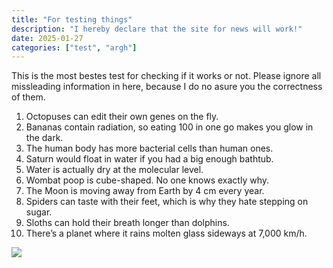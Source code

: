 ```yaml
---
title: "For testing things"
description: "I hereby declare that the site for news will work!"
date: 2025-01-27
categories: ["test", "argh"]
---
```


This is the most bestes test for checking if it works or not. Please ignore all missleading information in here, because I do no asure you the correctness of them.

1.  Octopuses can edit their own genes on the fly.
2.  Bananas contain radiation, so eating 100 in one go makes you glow in the dark.
3.  The human body has more bacterial cells than human ones.
4.  Saturn would float in water if you had a big enough bathtub.
5.  Water is actually dry at the molecular level.
6.  Wombat poop is cube-shaped. No one knows exactly why.
7.  The Moon is moving away from Earth by 4 cm every year.
8.  Spiders can taste with their feet, which is why they hate stepping on sugar.
9.  Sloths can hold their breath longer than dolphins.
10. There’s a planet where it rains molten glass sideways at 7,000 km/h.

![](../Logos/stupid1.jpg)
